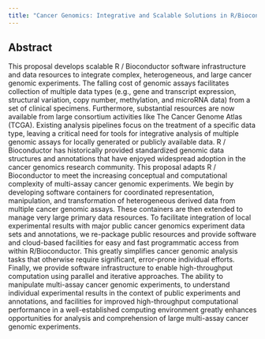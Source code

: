 ```yaml
---
title: "Cancer Genomics: Integrative and Scalable Solutions in R/Bioconductor"
---
```



## Abstract

This proposal develops scalable R / Bioconductor software infrastructure and data resources to integrate complex, heterogeneous, and large cancer genomic experiments. The falling cost of genomic assays facilitates collection of multiple data types (e.g., gene and transcript expression, structural variation, copy number, methylation, and microRNA data) from a set of clinical specimens. Furthermore, substantial resources are now available from large consortium activities like The Cancer Genome Atlas (TCGA). Existing analysis pipelines focus on the treatment of a specific data type, leaving a critical need for tools for integrative analysis of multiple genomic assays for locally generated or publicly available data. R / Bioconductor has historically provided standardized genomic data structures and annotations that have enjoyed widespread adoption in the cancer genomics research community. This proposal adapts R / Bioconductor to meet the increasing conceptual and computational complexity of multi-assay cancer genomic experiments. We begin by developing software containers for coordinated representation, manipulation, and transformation of heterogeneous derived data from multiple cancer genomic assays. These containers are then extended to manage very large primary data resources. To facilitate integration of local experimental results with major public cancer genomics experiment data sets and annotations, we re-package public resources and provide software and cloud-based facilities for easy and fast programmatic access from within R/Bioconductor. This greatly simplifies cancer genomic analysis tasks that otherwise require significant, error-prone individual efforts. Finally, we provide software infrastructure to enable high-throughput computation using parallel and iterative approaches. The ability to manipulate multi-assay cancer genomic experiments, to understand individual experimental results in the context of public experiments and annotations, and facilities for improved high-throughput computational performance in a well-established computing environment greatly enhances opportunities for analysis and comprehension of large multi-assay cancer genomic experiments.
